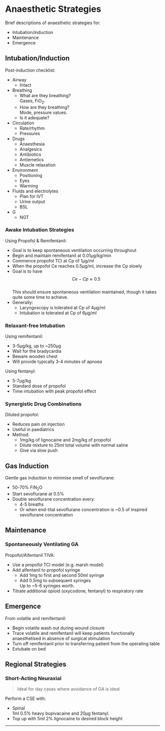 # Anaesthetic Strategies


Brief descriptions of anaesthetic strategies for:

* Intubation/induction
* Maintenance
* Emergence


## Intubation/Induction

Post-induction checklist:

* Airway
	* Intact
* Breathing
	* What are they breathing?  
	Gases, FiO<sub>2</sub>.
	* How are they breathing?  
	Mode, pressure values.
	* Is it adequate?
* Circulation
	* Rate/rhythm
	* Pressures
* Drugs
	* Anaesthesia
	* Analgesics
	* Antibiotics
	* Antiemetics
	* Muscle relaxation
* Environment
	* Positioning
	* Eyes
	* Warming
* Fluids and electrolytes
	* Plan for IVT
	* Urine output
	* BSL
* G
	* NGT


### Awake Intubation Strategies

Using Propofol & Remifentanil:

* Goal is to keep spontaneous ventilation occurring throughout
* Begin and maintain remifentanil at 0.01μg/kg/min
* Commence propofol TCI at Cp of 1μg/ml
* When the propofol Ce reaches 0.5μg/ml, increase the Cp slowly
* Goal is to have $$Ce - Cp \approx 0.5$$  
This should ensure spontaneous ventilation maintained, though it takes quite some time to achieve.
* Generally:
	* Laryngoscopy is tolerated at Cp of 4μg/ml
	* Intubation is tolerated at Cp of 6μg/ml


### Relaxant-free Intubation

Using remifentanil:

* 3-5μg/kg, up to ~250μg
* Wait for the bradycardia  
* Beware wooden chest
* Will provide typically 3-4 minutes of apnoea


Using fentanyl:

* 5-7μg/kg
* Standard dose of propofol
* Time intubation with peak propofol effect


### Synergistic Drug Combinations

Diluted propofol:

* Reduces pain on injection
* Useful in paediatrics
* Method:
	* 1mg/kg of lignocaine and 2mg/kg of propofol
	* Dilute mixture to 25ml total volume with normal saline
	* Give via slow push

	
## Gas Induction

Gentle gas induction to minimise smell of sevoflurane:

* 50-70% FiN<sub>2</sub>O
* Start sevoflurane at 0.5%
* Double sevoflurane concentration every:
	* 4-5 breaths
	* Or when end-tital sevoflurane concentration is ~0.5 of inspired sevoflurane concentration


## Maintenance

### Spontaneously Ventilating GA

Propofol/Alfentanil TIVA:

* Use a propofol TCI model (e.g. marsh model)
* Add alfentanil to propofol syringe
	* Add 1mg to first and second 50ml syringe
	* Add 0.5mg to subsequent syringes  
	Up to ~5-6 syringes worth.
* Titrate additional opioid (oxycodone, fentanyl) to respiratory rate



## Emergence

From volatile and remifentanil:

* Begin volatile wash out during wound closure
* Trace volatile and remifentanil will keep patients functionally anaesthetised in absence of surgical stimulation
* Turn off remifentanil prior to transferring patient from the operating table
* Extubate on bed


## Regional Strategies


### Short-Acting Neuraxial

> Ideal for day cases where avoidance of GA is ideal


Perform a CSE with:

* Spinal  
1ml 0.5% heavy bupivacaine and 20μg fentanyl.
* Top up with 5ml 2% lignocaine to desired block height

---